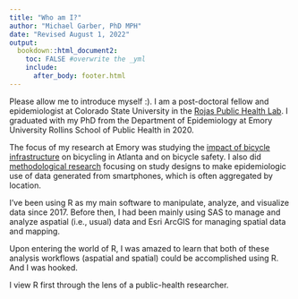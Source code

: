 ```yaml
---
title: "Who am I?"
author: "Michael Garber, PhD MPH"
date: "Revised August 1, 2022"
output: 
  bookdown::html_document2:
    toc: FALSE #overwrite the _yml
    include: 
      after_body: footer.html
---
```


Please allow me to introduce myself :). I am a post-doctoral fellow and epidemiologist at Colorado State University in the [Rojas Public Health Lab](https://www.rojaslab.org/). I graduated with my PhD from the Department of Epidemiology at Emory University Rollins School of Public Health in 2020.

The focus of my research at Emory was studying the [impact of bicycle infrastructure](https://journals.lww.com/epidem/Citation/2022/07000/Have_Paved_Trails_and_Protected_Bike_Lanes_Led_to.7.aspx) on bicycling in Atlanta and on bicycle safety. I also did [methodological research](https://journals.lww.com/epidem/Fulltext/2021/01000/At_risk_measure_Sampling_in_Case_Control_Studies.14.aspx) focusing on study designs to make epidemiologic use of data generated from smartphones, which is often aggregated by location.

I've been using R as my main software to manipulate, analyze, and visualize data since 2017. Before then, I had been mainly using SAS to manage and analyze aspatial (i.e., usual) data and Esri ArcGIS for managing spatial data and mapping.

Upon entering the world of R, I was amazed to learn that both of these analysis workflows (aspatial and spatial) could be accomplished using R. And I was hooked.

I view R first through the lens of a public-health researcher.

